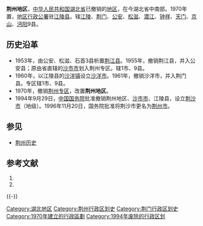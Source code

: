 '''荆州地区'''，[[中华人民共和国|中华人民共和国]][[湖北省|湖北省]]已撤销的[[地区行政公署|地区]]，在今湖北省中南部。1970年置，[[地区行政公署|地区行政公署]]驻[[江陵县|江陵县]]。辖[[江陵县|江陵]]、[[荆门县|荆门]]、[[公安县|公安]]、[[松滋县|松滋]]、[[潛江縣|潜江]]、[[钟祥县|钟祥]]、[[天门县|天门]]、[[京山县|京山]]、[[沔阳县|沔阳]]9县。

==历史沿革==

*1953年，由公安、松滋、石首3县析置[[荆江县|荆江县]]。1955年，撤销荆江县，并入公安县；原由省直辖的[[沙市市|沙市市]]划入荆州专区。辖1市、9县。
*1960年，以江陵县的[[沙洋镇|沙洋镇]]设立[[沙洋市|沙洋市]]。1961年，撤销沙洋市，并入荆门县。专区辖1市、9县。
*1970年，撤销[[荆州专区|荆州专区]]，改置'''荆州地区'''。
*1994年9月29日，[[中华人民共和国国务院|中国国务院]]批准撤销荆州地区、[[沙市市|沙市市]]、江陵县，设立[[荆沙市|荆沙市]]（地级）。1996年11月20日，国务院批准将荆沙市更名为[[荆州市|荆州市]]。

==参见==
*[[荆州历史|荆州历史]]
== 参考文献 ==
{{Wikisource|国务院关于同意湖北省荆州地区、沙市市合并设立荆沙市的批复}}
# {{Cite book | author = 戴均良等 | title = 《中国古今地名大词典》 | location = 上海 | publisher = 上海辞书出版社 | date = 2005 | language = zh-hans }}
# {{Cite book | author = 史为乐 | title = 《中华人民共和国政区沿革（1949-2002）》 | location = 北京 | publisher = 人民出版社 | date = 2006 | language = zh-hans }}
{{reflist}}
{{-}}

{{湖北省历史二级政区|nocat}}
[[Category:湖北地区|Category:湖北地区]]
[[Category:荆州行政区划史|Category:荆州行政区划史]]
[[Category:荆门行政区划史|Category:荆门行政区划史]]
[[Category:1970年建立的行政區劃|Category:1970年建立的行政區劃]]
[[Category:1994年废除的行政区划|Category:1994年废除的行政区划]]